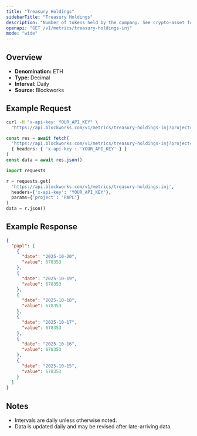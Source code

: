 ```yaml
---
title: "Treasury Holdings"
sidebarTitle: "Treasury Holdings"
description: "Number of tokens held by the company. See crypto-asset for asset indicator"
openapi: "GET /v1/metrics/treasury-holdings-inj"
mode: "wide"
---
```


## Overview

- **Denomination:** ETH
- **Type:** Decimal
- **Interval:** Daily
- **Source:** Blockworks

## Example Request

<CodeGroup>

```bash cURL
curl -H "x-api-key: YOUR_API_KEY" \
  "https://api.blockworks.com/v1/metrics/treasury-holdings-inj?project=PAPL"
```

```typescript TypeScript
const res = await fetch(
  'https://api.blockworks.com/v1/metrics/treasury-holdings-inj?project=PAPL',
  { headers: { 'x-api-key': 'YOUR_API_KEY' } }
)
const data = await res.json()
```

```python Python
import requests

r = requests.get(
  'https://api.blockworks.com/v1/metrics/treasury-holdings-inj',
  headers={'x-api-key': 'YOUR_API_KEY'},
  params={'project': 'PAPL'}
)
data = r.json()
```

</CodeGroup>

## Example Response

```json
{
  "papl": [
    {
      "date": "2025-10-20",
      "value": 678353
    },
    {
      "date": "2025-10-19",
      "value": 678353
    },
    {
      "date": "2025-10-18",
      "value": 678353
    },
    {
      "date": "2025-10-17",
      "value": 678353
    },
    {
      "date": "2025-10-16",
      "value": 678353
    },
    {
      "date": "2025-10-15",
      "value": 678353
    }
  ]
}
```

## Notes
- Intervals are daily unless otherwise noted.
- Data is updated daily and may be revised after late-arriving data.